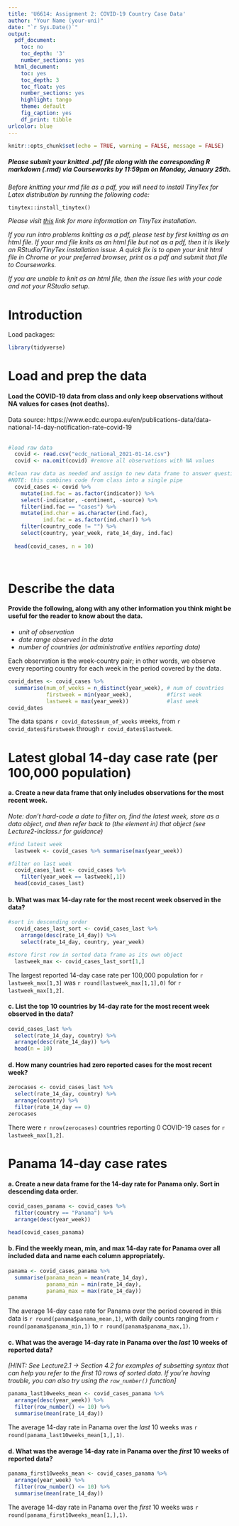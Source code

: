 ---
title: 'U6614: Assignment 2: COVID-19 Country Case Data'
author: "Your Name (your-uni)"
date: "`r Sys.Date()`"
output:
  pdf_document:
    toc: no
    toc_depth: '3'
    number_sections: yes
  html_document:
    toc: yes
    toc_depth: 3
    toc_float: yes
    number_sections: yes
    highlight: tango
    theme: default
    fig_caption: yes
    df_print: tibble
urlcolor: blue
---

```{r setup, include = FALSE}
knitr::opts_chunk$set(echo = TRUE, warning = FALSE, message = FALSE)
```

##### *Please submit your knitted .pdf file along with the corresponding R markdown (.rmd) via Courseworks by 11:59pm on Monday, January 25th.* {-}

\medspace

*Before knitting your rmd file as a pdf, you will need to install TinyTex for Latex distribution by running the following code:*

`tinytex::install_tinytex()`

*Please visit [this](https://bookdown.org/yihui/rmarkdown-cookbook/install-latex.html) link for more information on TinyTex installation.*

*If you run intro problems knitting as a pdf, please test by first knitting as an html file. If your rmd file knits as an html file but not as a pdf, then it is likely an RStudio/TinyTex installation issue. A quick fix is to open your knit html file in Chrome or your preferred browser, print as a pdf and submit that file to Courseworks.*

*If you are unable to knit as an html file, then the issue lies with your code and not your RStudio setup.*


# Introduction {-}

Load packages:
```{r}
library(tidyverse)
```


# Load and prep the data

#### Load the COVID-19 data from class and only keep observations without NA values for cases (not deaths). {-}

Data source: https://www.ecdc.europa.eu/en/publications-data/data-national-14-day-notification-rate-covid-19
\
\
```{r q1}
#load raw data
  covid <- read.csv("ecdc_national_2021-01-14.csv")
  covid <- na.omit(covid) #remove all observations with NA values

#clean raw data as needed and assign to new data frame to answer questions
#NOTE: this combines code from class into a single pipe
  covid_cases <- covid %>%
    mutate(ind.fac = as.factor(indicator)) %>%
    select(-indicator, -continent, -source) %>% 
    filter(ind.fac == "cases") %>% 
    mutate(ind.char = as.character(ind.fac),
           ind.fac = as.factor(ind.char)) %>%
    filter(country_code != "") %>% 
    select(country, year_week, rate_14_day, ind.fac)
  
  head(covid_cases, n = 10)
```
\


# Describe the data

#### Provide the following, along with any other information you think might be useful for the reader to know about the data. {-}

- *unit of observation*
- *date range observed in the data*
- *number of countries (or administrative entities reporting data)*

Each observation is the week-country pair; in other words, we observe every reporting country for each week in the period covered by the data.

```{r}
covid_dates <- covid_cases %>% 
  summarise(num_of_weeks = n_distinct(year_week), # num of countries
            firstweek = min(year_week),           #first week
            lastweek = max(year_week))            #last week
covid_dates
```

The data spans `r covid_dates$num_of_weeks` weeks, from `r covid_dates$firstweek` through `r covid_dates$lastweek`.


# Latest global 14-day case rate (per 100,000 population)

#### a. Create a new data frame that only includes observations for the most recent week. {-}

\medspace

*Note: don't hard-code a date to filter on, find the latest week, store as a data object, and then refer back to (the element in) that object (see Lecture2-inclass.r for guidance)*

```{r}
#find latest week
  lastweek <- covid_cases %>% summarise(max(year_week))

#filter on last week
  covid_cases_last <- covid_cases %>%      
    filter(year_week == lastweek[,1])
  head(covid_cases_last)
```


#### b. What was max 14-day rate for the most recent week observed in the data? {-}

\medspace
```{r}
#sort in descending order
  covid_cases_last_sort <- covid_cases_last %>% 
    arrange(desc(rate_14_day)) %>% 
    select(rate_14_day, country, year_week) 

#store first row in sorted data frame as its own object
  lastweek_max <- covid_cases_last_sort[1,]
```
The largest reported 14-day case rate per 100,000 population for `r lastweek_max[1,3]` was `r round(lastweek_max[1,1],0)` for `r lastweek_max[1,2]`.


#### c. List the top 10 countries by 14-day rate for the most recent week observed in the data? {-}

\medspace
```{r}
covid_cases_last %>% 
  select(rate_14_day, country) %>%
  arrange(desc(rate_14_day)) %>%
  head(n = 10)
```


#### d. How many countries had zero reported cases for the most recent week? {-}

\medspace
```{r}
zerocases <- covid_cases_last %>% 
  select(rate_14_day, country) %>%
  arrange(country) %>% 
  filter(rate_14_day == 0)
zerocases
```

There were `r nrow(zerocases)` countries reporting 0 COVID-19 cases for `r lastweek_max[1,2]`.


# Panama 14-day case rates

#### a.  Create a new data frame for the 14-day rate for Panama only. Sort in descending data order. {-}

\medspace
```{r}
covid_cases_panama <- covid_cases %>% 
  filter(country == "Panama") %>% 
  arrange(desc(year_week)) 

head(covid_cases_panama)
```


#### b.  Find the weekly mean, min, and max 14-day rate for Panama over all included data and name each column appropriately. {-}

\medspace
```{r}
panama <- covid_cases_panama %>% 
  summarise(panama_mean = mean(rate_14_day),
            panama_min = min(rate_14_day),
            panama_max = max(rate_14_day))
panama
```
The average 14-day case rate for Panama over the period covered in this data is `r round(panama$panama_mean,1)`, with daily counts ranging from `r round(panama$panama_min,1)` to `r round(panama$panama_max,1)`.



#### c.  What was the average 14-day rate in Panama over the *last* 10 weeks of reported data? {-}

\medspace

*[HINT: See Lecture2.1 -> Section 4.2 for examples of subsetting syntax that can help you refer to the first 10 rows of sorted data. If you're having trouble, you can also try using the `row_number()` function]*

```{r}
panama_last10weeks_mean <- covid_cases_panama %>%
  arrange(desc(year_week)) %>% 
  filter(row_number() <= 10) %>% 
  summarise(mean(rate_14_day))
```
The average 14-day rate in Panama over the *last* 10 weeks was `r round(panama_last10weeks_mean[1,],1)`.


#### d.  What was the average 14-day rate in Panama over the *first* 10 weeks of reported data? {-}

\medspace
```{r}
panama_first10weeks_mean <- covid_cases_panama %>%
  arrange(year_week) %>% 
  filter(row_number() <= 10) %>% 
  summarise(mean(rate_14_day))
```
The average 14-day rate in Panama over the *first* 10 weeks was `r round(panama_first10weeks_mean[1,],1)`.


